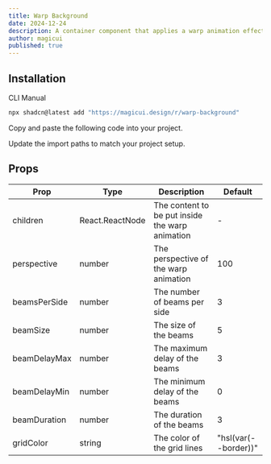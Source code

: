 ```yaml
---
title: Warp Background
date: 2024-12-24
description: A container component that applies a warp animation effect to its children
author: magicui
published: true
---
```


<ComponentPreview name="warp-background-demo" />

## Installation

<Tabs defaultValue="cli">

<TabsList>
  <TabsTrigger value="cli">CLI</TabsTrigger>
  <TabsTrigger value="manual">Manual</TabsTrigger>
</TabsList>
<TabsContent value="cli">

```bash
npx shadcn@latest add "https://magicui.design/r/warp-background"
```

</TabsContent>

<TabsContent value="manual">

<Steps>

<Step>Copy and paste the following code into your project.</Step>

<ComponentSource name="warp-background" />

<Step>Update the import paths to match your project setup.</Step>

</Steps>

</TabsContent>

</Tabs>

## Props

| Prop         | Type            | Description                                     | Default              |
| ------------ | --------------- | ----------------------------------------------- | -------------------- |
| children     | React.ReactNode | The content to be put inside the warp animation | -                    |
| perspective  | number          | The perspective of the warp animation           | 100                  |
| beamsPerSide | number          | The number of beams per side                    | 3                    |
| beamSize     | number          | The size of the beams                           | 5                    |
| beamDelayMax | number          | The maximum delay of the beams                  | 3                    |
| beamDelayMin | number          | The minimum delay of the beams                  | 0                    |
| beamDuration | number          | The duration of the beams                       | 3                    |
| gridColor    | string          | The color of the grid lines                     | "hsl(var(--border))" |
